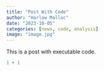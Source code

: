 ```yaml
---
title: "Post With Code"
author: "Harlow Malloc"
date: "2023-10-05"
categories: [news, code, analysis]
image: "image.jpg"
---
```


This is a post with executable code.

```R
1 + 1
```
